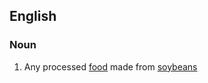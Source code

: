 ==English==

===Noun===
{{en-noun|s|-}}

# {{context|US}} Any processed [[food]] made from [[soybean]]s